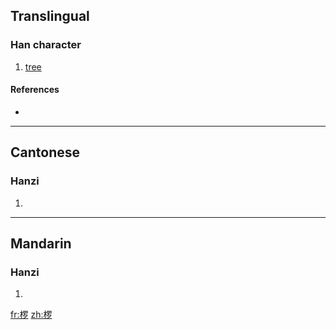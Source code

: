 {{also|欏}}
==Translingual==

===Han character===
{{Han char|rn=75|rad=木|as=08|sn=12|four=|canj=木田中弓 (DWLN)}}

# [[tree]]

====References====
* {{Han ref|kx=0537.131|hdz=21232.070|uh=6924|ud=26916}}

----

==Cantonese==

===Hanzi===
{{yue-hanzi|jyut=|y=lo4|tra=欏}}

# {{defn|Cantonese|sort=木08}}

----

==Mandarin==

===Hanzi===
{{cmn-hanzi|tra=欏|pin=[[luó]] ([[luo2]])|wg=lo<sup>2</sup>}}

# {{defn|Mandarin|sort=木08}}

[[fr:椤]]
[[zh:椤]]